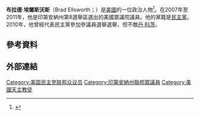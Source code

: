 '''布拉德·埃爾斯沃斯'''（Brad Ellsworth；{{bd|1958年|9月11日}}）是[[美國|美國]]的一位政治人物<ref>{{cite web |last=Rothstein |first=Betsy |url=http://thehill.com/capital-living/in-the-know/20460-50-most-beautiful-fallout-rep-ellsworths-mom-questions-her-sons-placement-on-list |title=50 Most Beautiful fallout: Rep. Ellsworth’s mom questions her son’s placement on list |publisher=TheHill.com |date=2007-08-01 |accessdate=2010-07-12 |archive-date=2018-11-05 |archive-url=https://web.archive.org/web/20181105200341/https://thehill.com/capital-living/in-the-know/20460-50-most-beautiful-fallout-rep-ellsworths-mom-questions-her-sons-placement-on-list |dead-url=no }}</ref>。在2007年至2011年，他是印第安納州第8選舉區選出的美國眾議院議員。他的黨籍是[[民主黨_(美國)|民主黨]]。2010年，他曾經代表民主黨參加參議員選舉選舉，但不敵[[丹·科茨|丹·科茨]]。
== 參考資料 ==
{{reflist}}
== 外部連結 ==
[[Category:美国民主党联邦众议员|Category:美国民主党联邦众议员]]
[[Category:印第安納州聯邦眾議員|Category:印第安納州聯邦眾議員]]
[[Category:美國天主教徒|Category:美國天主教徒]]
